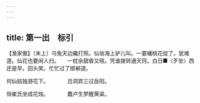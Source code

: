 ```yaml
---
---
---
```

title: 第一出　标引
---




【渔家傲】〔末上〕乌兔天边纔打照。仙翁海上驴儿叫。一霎蟠桃花绽了。犹难道。仙花也要闲人扫。　　一枕余甜昏又晓。凭谁拨转通天窍。白日■〈歹坐〉西还是早。回头笑。忙忙过了邯郸道。

何仙姑独游花下。　　　　吕洞宾三过岳阳。

俏崔氏坐成花烛。　　　　蠢卢生梦醒黄粱。